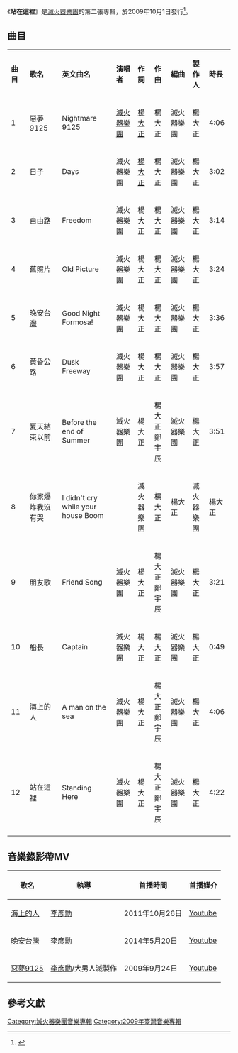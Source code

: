 {{Infobox album 
| Name   = 站在這裡
| Type     = 專輯
| Artist    = [[滅火器樂團|滅火器樂團]]
| Cover   =  海上的人.JPG
| Alt        = 滅火器 站在這裡
| Released       = 2009年10月1日
| Recorded       = 
| Genre          = [[龐克搖滾|龐克搖滾]]
| Length         = 39分38秒
| Label          = [[有料音樂|有料音樂]]
| Producer       = Andy Baker<br/>[[滅火器樂團|滅火器樂團]]
| Reviews        = 
| Last album     = [[Let's_Go!|Let's Go!]]<br>（2007年）
| This album     = '''站在這裡'''<br>（2009年）
| Next album    = [[再會！青春|再會！青春]]<br>（2013年）
| Misc = 
}}

《'''站在這裡'''》是[[滅火器樂團|滅火器樂團]]的第二張專輯，於2009年10月1日發行<ref>{{cite web |url=http://www.indievox.com/disc/2085 |title=海上的人 » 滅火器 Fire EX. on iNDIEVOX |language=zh-TW |access-date=2014-05-19 |archive-url=https://web.archive.org/web/20140519131057/http://www.indievox.com/disc/2085 |archive-date=2014-05-19 |dead-url=yes }}</ref>。

== 曲目 ==
{| class="wikitable" style="width:70%"
|- style="width:100%; background:green; color:snow" align=center
|style="width:5%"|'''曲目'''||style="width:12%"|'''歌名'''||style="width:20%"|'''英文曲名'''||style="width:8%"|'''演唱者'''||style="width:5%"|'''作詞'''||style="width:5%"|'''作曲'''||style="width:8%"|'''編曲'''||style="width:5%"|'''製作人'''||style="width:5%"|'''時長'''
|-align=center
|1
|惡夢9125
|Nightmare 9125
|[[滅火器樂團|滅火器樂團]]
|[[楊大正|楊大正]]
|楊大正
|滅火器樂團
|楊大正
|4:06
|- align="center"
|2
|日子
|Days
|滅火器樂團
|[[楊大正|楊大正]]
|楊大正
|滅火器樂團
|楊大正
|3:02
|- align="center"
|3
|自由路
|Freedom
|滅火器樂團
|楊大正
|楊大正
|滅火器樂團
|楊大正
|3:14
|- align="center"
|4
|舊照片
|Old Picture
|滅火器樂團
|楊大正
|楊大正
|滅火器樂團
|楊大正
|3:24
|- align="center"
|5
|[[晚安台灣|晚安台灣]]
|Good Night Formosa!
|滅火器樂團
|楊大正
|楊大正
|滅火器樂團
|楊大正
|3:36
|- align="center"
|6
|黃昏公路
|Dusk Freeway
|滅火器樂團
|楊大正
|楊大正
|滅火器樂團
|楊大正
|3:57
|- align="center"
|7
|夏天結束以前
|Before the end of Summer
|滅火器樂團
|楊大正
|楊大正
鄭宇辰
|滅火器樂團
|楊大正
|3:51
|- align="center"
|8
|你家爆炸我沒有哭
|I didn't cry while your house Boom!!
|滅火器樂團
|楊大正
|楊大正
|滅火器樂團
|楊大正
|1:50
|- align="center"
|9
|朋友歌
|Friend Song
|滅火器樂團
|楊大正
|楊大正
鄭宇辰
|滅火器樂團
|楊大正
|3:21
|- align="center"
|10
|船長
|Captain
|滅火器樂團
|楊大正
|楊大正
|滅火器樂團
|楊大正
|0:49
|- align="center"
|11
|海上的人
|A man on the sea
|滅火器樂團
|楊大正
|楊大正
鄭宇辰
|滅火器樂團
|楊大正
|4:06
|- align="center"
|12
|站在這裡
|Standing Here
|滅火器樂團
|楊大正
|楊大正
鄭宇辰
|滅火器樂團
|楊大正
|4:22
|- align="center"
|}

==音樂錄影帶MV ==
{| class="wikitable"
! 歌名 !! 執導 !! 首播時間 !! 首播媒介
|-
|[https://www.youtube.com/watch?v=dN5f0mKRezQ 海上的人] {{Wayback|url=https://www.youtube.com/watch?v=dN5f0mKRezQ |date=20201106130312 }}||[[李彥勳|李彥勳]]||2011年10月26日||[[Youtube|Youtube]]
|-
|[https://www.youtube.com/watch?v=Tas1h6rqHDE 晚安台灣] {{Wayback|url=https://www.youtube.com/watch?v=Tas1h6rqHDE |date=20201105224303 }}||[[李彥勳|李彥勳]]||2014年5月20日||[[Youtube|Youtube]]
|-
|[https://www.youtube.com/watch?v=g-1Ye376dS0 惡夢9125] {{Wayback|url=https://www.youtube.com/watch?v=g-1Ye376dS0 |date=20160401042106 }}||[[李彥勳|李彥勳]]/大男人滅製作||2009年9月24日||[[Youtube|Youtube]]
|}

==參考文獻==
<references/>

{{滅火器樂團}}
{{Portal bar|台灣|音樂}}
[[Category:滅火器樂團音樂專輯|Category:滅火器樂團音樂專輯]]
[[Category:2009年臺灣音樂專輯|Category:2009年臺灣音樂專輯]]